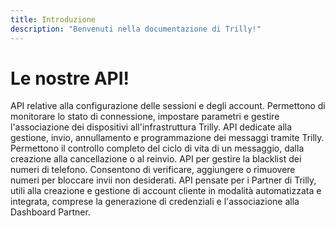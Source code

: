 ```yaml
---
title: Introduzione
description: "Benvenuti nella documentazione di Trilly!"
---
```


# Le nostre API!

<CardGroup cols={2}>
  <Card title="Impostazioni" icon="sliders" href="/api-reference/settings/">
  API relative alla configurazione delle sessioni e degli account. Permettono di monitorare lo stato di connessione, impostare parametri e gestire l'associazione dei dispositivi all'infrastruttura Trilly.
  </Card>
  <Card title="Messaggi" icon="messages" href="/api-reference/messages/">
    API dedicate alla gestione, invio, annullamento e programmazione dei messaggi tramite Trilly. Permettono il controllo completo del ciclo di vita di un messaggio, dalla creazione alla cancellazione o al reinvio.
  </Card>
  <Card title="Blacklist" icon="ban" href="/api-reference/blacklist/">
    API per gestire la blacklist dei numeri di telefono. Consentono di verificare, aggiungere o rimuovere numeri per bloccare invii non desiderati.
  </Card>
  <Card title="Partners" icon="people-group" href="/api-reference/partner/">
    API pensate per i Partner di Trilly, utili alla creazione e gestione di account cliente in modalità automatizzata e integrata, comprese la generazione di credenziali e l'associazione alla Dashboard Partner.
  </Card>
</CardGroup>
